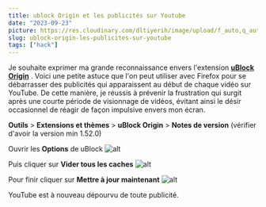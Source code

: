 ```yaml
---
title: ublock Origin et les publicités sur Youtube
date: "2023-09-23"
picture: https://res.cloudinary.com/dltiyerih/image/upload/f_auto,q_auto/230923-ublockYT_00
slug: ublock-origin-les-publicites-sur-youtube
tags: ["hack"]
---
```


Je souhaite exprimer ma grande reconnaissance envers l'extension [**uBlock Origin**](https://addons.mozilla.org/fr/firefox/addon/ublock-origin/)
. Voici une petite astuce que l'on peut utiliser avec Firefox pour se débarrasser des publicités qui apparaissent au début de chaque vidéo sur YouTube. De cette manière, je réussis à prévenir la frustration qui surgit après une courte période de visionnage de vidéos, évitant ainsi le désir occasionnel de réagir de façon impulsive envers mon écran.

**Outils** > **Extensions et thèmes** > **uBlock Origin** > **Notes de version**
(vérifier d'avoir la version min 1.52.0)

Ouvrir les **Options** de uBlock
![alt](https://res.cloudinary.com/dltiyerih/image/upload/f_auto,q_auto/230923-ublockYT_01 "Ublock Options")

Puis cliquer sur **Vider tous les caches**
![alt](https://res.cloudinary.com/dltiyerih/image/upload/f_auto,q_auto/230923-ublockYT_02 "Vider Caches")

Pour finir cliquer sur **Mettre à jour maintenant**
![alt](https://res.cloudinary.com/dltiyerih/image/upload/f_auto,q_auto/230923-ublockYT_03 "Mettre à jour maintenant")

YouTube est à nouveau dépourvu de toute publicité.
